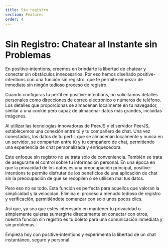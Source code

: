 ```yaml
---
title: Sin registro
section: Features
order: 4
---
```



# Sin Registro: Chatear al Instante sin Problemas
<NLevelAnalytics />

En positive-intentions, creemos en brindarte la libertad de chatear y conectar sin obstáculos innecesarios. Por eso hemos diseñado positive-intentions con una función sin registro, que te permite empezar de inmediato sin ningún tedioso proceso de registro.

Cuando configuras tu perfil en positive-intentions, no solicitamos detalles personales como direcciones de correo electrónico o números de teléfono. Los detalles que proporcionas se almacenan localmente en tu navegador, similar a una cookie pero capaz de almacenar datos más grandes, incluidas imágenes.

Al utilizar las tecnologías innovadoras de PeerJS y el servidor PeerJS, establecemos una conexión entre tú y tu compañero de chat. Una vez conectados, los datos de tu perfil, que se almacenan localmente y nunca en un servidor, se comparten entre tú y tu compañero de chat, permitiendo una experiencia de chat personalizada y enriquecedora.

Este enfoque sin registro no se trata solo de conveniencia. También se trata de asegurarte el control sobre tu información personal. En una época en que la privacidad de los datos es una preocupación principal, positive-intentions te permite disfrutar de los beneficios de una aplicación de chat sin la preocupación de que se recopilen o se utilicen mal tus datos.

Pero eso no es todo. Esta función es perfecta para aquellos que valoran la simplicidad y la velocidad. Elimina el proceso a menudo tedioso de registro y verificación, permitiéndote comenzar con solo unos pocos clics.

Así que, ya sea que estés interesado en mantener tu privacidad o simplemente quieras sumergirte directamente en conectar con otros, nuestra función sin registro es tu boleto para una comunicación inmediata y sin problemas.

Empieza hoy con positive-intentions y experimenta la libertad de un chat instantáneo, seguro y personal.
